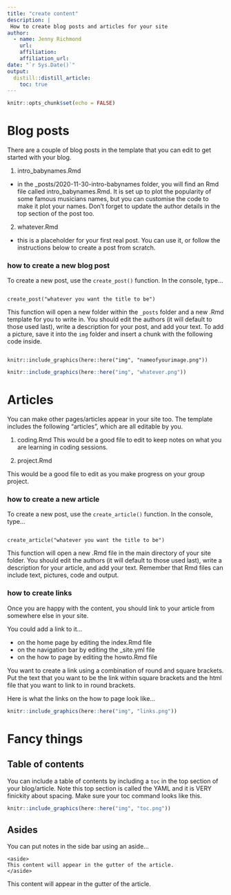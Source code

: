 ```yaml
---
title: "create content"
description: |
 How to create blog posts and articles for your site
author:
  - name: Jenny Richmond
    url: 
    affiliation: 
    affiliation_url:
date: "`r Sys.Date()`"
output:
  distill::distill_article:
    toc: true
---
```


```r
knitr::opts_chunk$set(echo = FALSE)
```

# Blog posts

There are a couple of blog posts in the template that you can edit to get started with your blog. 

1. intro_babynames.Rmd
- in the _posts/2020-11-30-intro-babynames folder, you will find an Rmd file called intro_babynames.Rmd. It is set up to plot the popularity of some famous musicians names, but you can customise the code to make it plot your names. Don't forget to update the author details in the top section of the post too. 

2. whatever.Rmd
- this is a placeholder for your first real post. You can use it, or follow the instructions below to create a post from scratch. 

### how to create a new blog post

To create a new post, use the `create_post()` function. In the console, type...

```

create_post("whatever you want the title to be")

```

This function will open a new folder within the `_posts` folder and a new .Rmd template for you to write in. You should edit the authors (it will default to those used last), write a description for your post, and add your text. To add a picture, save it into the `img` folder and insert a chunk with the following code inside. 

```

knitr::include_graphics(here::here("img", "nameofyourimage.png"))

```

```r

knitr::include_graphics(here::here("img", "whatever.png"))

```



# Articles

You can make other pages/articles appear in your site too. The template includes the following "articles", which are all editable by you. 

1. coding.Rmd
This would be a good file to edit to keep notes on what you are learning in coding sessions. 

2. project.Rmd

This would be a good file to edit as you make progress on your group project. 

### how to create a new article 


To create a new post, use the `create_article()` function. In the console, type...

```

create_article("whatever you want the title to be")

```



This function will open a new .Rmd file in the main directory of your site folder. You should edit the authors (it will default to those used last), write a description for your article, and add your text. Remember that Rmd files can include text, pictures, code and output. 


### how to create links

Once you are happy with the content, you should link to your article from somewhere else in your site. 

You could add a link to it...

- on the home page by editing the index.Rmd file
- on the navigation bar by editing the _site.yml file
- on the how to page by editing the howto.Rmd file

You want to create a link using a combination of round and square brackets. Put the text that you want to be the link within square brackets and the html file that you want to link to in round brackets. 

Here is what the links on the how to page look like...

```r
knitr::include_graphics(here::here("img", "links.png"))
```


# Fancy things

## Table of contents

You can include a table of contents by including a `toc` in the top section of your blog/article. Note this top section is called the YAML and it is VERY finickity about spacing. Make sure your toc command looks like this. 


```r
knitr::include_graphics(here::here("img", "toc.png"))
```



## Asides

You can put notes in the side bar using an aside...

```
<aside>
This content will appear in the gutter of the article.
</aside>
```


<aside>
This content will appear in the gutter of the article.
</aside>